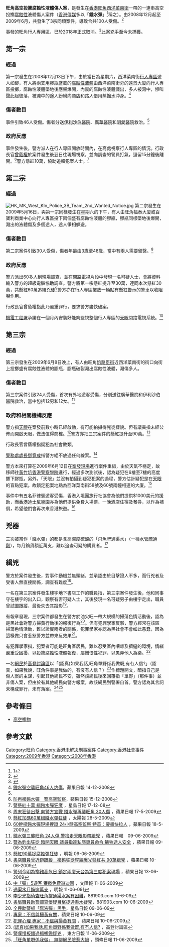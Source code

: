 {{Infobox terrorist attack
|title = 旺角高空投擲腐蝕性液體傷人案
|image =
|caption =
|location = {{HKG}}[[旺角|旺角]][[西洋菜南街|西洋菜南街]]一帶
|target = 街上行人
|date = 2008年12月13日<br>2009年5月16日<br>2009年6月8日
|time =
|timezone = UTC+8
|type = 高空擲物、以[[腐蝕性|腐蝕性]]液體傷人
|injuries = 3宗案合共100人
|perps = 未明
|motive = 未明
}}
'''旺角高空投擲腐蝕性液體傷人案'''，是發生在[[香港|香港]][[旺角|旺角]][[西洋菜南街|西洋菜南街]]一帶的一連串高空投擲[[腐蝕性|腐蝕性]]液體傷人案件（[[香港傳媒|香港傳媒]]多以「'''鏹水彈'''」<ref>[http://www.google.com.hk/search?q=%F3f%A4%F4%BCu]</ref>稱之）。由2008年12月起至2009年6月，共發生了3宗同類案件，導致合共100人受傷。<ref>{{Cite web |url=http://www.info.gov.hk/gia/general/200906/10/P200906100174.htm |title=立法會六題：政府高度重視高空擲物事件 |access-date=2009-06-10 |archive-date=2019-10-30 |archive-url=https://web.archive.org/web/20191030203655/https://www.info.gov.hk/gia/general/200906/10/P200906100174.htm |dead-url=no }}</ref>

事發的旺角行人專用區，已於2018年正式取消。<ref>{{cite news |title=行人區殺街在即 大媽湧天星 表演者批政府未正視癥結 促考慮發牌 |url=https://news.mingpao.com/pns/dailynews/web_tc/article/20180727/s00001/1532627946760 |accessdate=2018-07-27 |publisher=明報 |date=2018-07-27 |archive-date=2018-07-27 |archive-url=https://web.archive.org/web/20180727111641/https://news.mingpao.com/pns/dailynews/web_tc/article/20180727/s00001/1532627946760 |dead-url=no }}</ref>此案兇手至今未捕獲。

==第一宗==
===經過===
第一宗發生在2008年12月13日下午，由於當日為星期六，西洋菜南街[[行人專區|行人專區]]遊人如鯽，有人將兩支用膠瓶盛載的[[腐蝕性|腐蝕性]][[液體|液體]]由西洋菜南街旁的遠景大廈向行人專區投擲，腐蝕性液體墜地後應聲爆開，內裏的腐蝕性液體濺出，多人被濺中，慘叫聲此起彼落，被濺中的途人紛紛向商店和路人借用蒸餾水沖身。<ref name="first apple">[http://hk.apple.nextmedia.com/template/apple/art_main.php?iss_id=20081214&sec_id=4104&art_id=11966236 鏹水彈空襲旺角46人灼傷]，蘋果日報 14-12-2008</ref>

===傷者數目===
事件引致46人受傷。傷者分送[[伊利沙伯醫院|伊利沙伯醫院]]、[[廣華醫院|廣華醫院]]和[[明愛醫院|明愛醫院]]救治。<ref name="first apple"/>

===政府反應===
事件發生後，警方派人在行人專區開放時間內，在高處視察行人專區的情況。行政長官[[曾蔭權|曾蔭權]]於案件發生後翌日往現場視察，並向調查的警員打氣，逗留15分鐘後離開。<ref>[http://hk.apple.nextmedia.com/template/apple/art_main.php?iss_id=20081215&sec_id=4104&art_id=11969024 防再擲鏹水彈　警高空監察]，蘋果日報 15-12-2008</ref>警方[[懸紅|懸紅]]10萬，協助追輯犯案人士。<ref>[http://hk.news.yahoo.com/article/081216/3/9rvt.html 警懸紅十萬 緝鏹水彈狂魔] {{Wayback|url=http://hk.news.yahoo.com/article/081216/3/9rvt.html |date=20090106132028 }}，星島日報 17-12-08</ref>

==第二宗==
===經過===
[[File:HK_MK_West_Kln_Police_3B_Team_2nd_Wanted_Notice.jpg|thumb]]
第二宗發生在2009年5月16日，與第一宗同樣發生在星期六的下午，有人由旺角福泰大廈或百寶利商業中心向行人專區投下兩個盛有腐蝕性液體的膠瓶，膠瓶同樣墜地後爆開，濺出的液體傷及多個途人，途人爭相躲避。

===傷者數目===
第二宗案件引致30人受傷，傷者年齡由3歲至48歲，當中有兩人需要留醫。<ref>[http://hk.apple.nextmedia.com/template/apple/art_main.php?iss_id=20090517&sec_id=4104&art_id=12766518 周末狂徒出擊 向警方宣戰 鏹水彈再襲旺角 30人傷] {{Wayback|url=http://hk.apple.nextmedia.com/template/apple/art_main.php?iss_id=20090517&sec_id=4104&art_id=12766518 |date=20090924121823 }}，蘋果日報 17-5-2009</ref>

===政府反應===
警方派出60多人到現場調查，並在[[閉路電視|閉路電視]]片段中發現一名可疑人士，會將資料輸入警方的超級電腦協助調查。警方將第一宗懸紅提升至30萬，連同本次懸紅30萬，共懸紅60萬追緝兇徒<ref>[http://the-sun.on.cc/cnt/news/20090528/00407_027.html 懸紅加碼60萬緝鏹水彈狂徒] {{Wayback|url=http://the-sun.on.cc/cnt/news/20090528/00407_027.html |date=20160304220023 }}，太陽報 28-5-2009</ref>警方亦在行人專區擺放一輛貼有懸紅告示的警車以收阻嚇作用。

行政長官曾蔭權指此乃嚴重罪行，要求警方盡快破案。

[[機電工程署|機電工程署]]承諾在一個月內安裝好能夠監視整個行人專區的[[天眼|天眼]]閉路電視系統。<ref>[http://hk.apple.nextmedia.com/template/apple/art_main.php?iss_id=20090518&sec_id=4104&art_id=12769848 60幹探鏹水彈現場搜證 24小時高空監察 特首：要盡快拉人] {{Wayback|url=http://hk.apple.nextmedia.com/template/apple/art_main.php?iss_id=20090518&sec_id=4104&art_id=12769848 |date=20090622033755 }}，蘋果日報 18-5-2009</ref>

==第三宗==
===經過===
第三宗發生在2009年6月8日晚上，有人由旺角[[奶路臣街|奶路臣街]]近西洋菜南街的街口向街上投擲盛有腐蝕性液體的膠瓶，膠瓶破裂濺出腐蝕性液體，濺傷多人。

===傷者數目===
第三宗案件引致24人受傷，首次有外地遊客受傷，分別送往廣華醫院和伊利沙伯醫院救治，當中包括12男和12女。<ref>[http://hk.apple.nextmedia.com/template/apple/art_main.php?iss_id=20090609&sec_id=4104&subsec_id=11866&art_id=12856392 鏹水彈三襲旺角 24人傷 警撿走天眼影帶緝兇] {{Wayback|url=http://hk.apple.nextmedia.com/template/apple/art_main.php?iss_id=20090609&sec_id=4104&subsec_id=11866&art_id=12856392 |date=20090929093814 }}，蘋果日報　09-06-2009</ref>

===政府和相關機構反應===
警方指[[天眼|天眼]]在案發前數小時已經啟動，有可能拍攝得兇徒樣貌。但有議員指未經公佈而開啟天眼，做法值得商榷。<ref>[http://hk.apple.nextmedia.com/template/apple/art_main.php?iss_id=20090609&sec_id=4104&subsec_id=11866&art_id=12856410 警為釣出狂徒 暗開天眼 議員指違私隱專員命令 犧牲途人安全] {{Wayback|url=http://hk.apple.nextmedia.com/template/apple/art_main.php?iss_id=20090609&sec_id=4104&subsec_id=11866&art_id=12856410 |date=20090924140926 }}，蘋果日報 09-06-2009</ref>警方亦把三宗案件的懸紅提升至90萬。<ref>[http://hk.news.yahoo.com/article/090609/4/cly4.html 懸紅90萬捉腐蝕彈狂徒] {{Wayback|url=http://hk.news.yahoo.com/article/090609/4/cly4.html |date=20090612132755 }}，明報 09-06-2009</ref>

行政長官曾蔭權指疑犯為社會敗類。

[[警務處處長|警務處處長]][[鄧竟成|鄧竟成]]指警方絕不放過任何線索。<ref name="second apple">[http://hk.apple.nextmedia.com/template/apple/art_main.php?iss_id=20090610&sec_id=4104&art_id=12860507 書店職員曾近距跟蹤　擲鏹狂徒容貌曝光懸紅共 90萬緝兇] {{Wayback|url=http://hk.apple.nextmedia.com/template/apple/art_main.php?iss_id=20090610&sec_id=4104&art_id=12860507 |date=20091027124835 }}，蘋果日報 10-06-2009</ref>

警方本來打算在2009年6月12日在[[案發現場|案發現場]]進行案件重組，由於天氣不穩定，故移師往[[黃竹坑|黃竹坑]][[香港警察學院|香港警察學院]]進行，經過多次測試後，認為疑犯在6樓至7樓的高度擲下膠瓶，另外，「天眼」並沒有拍攝到疑犯犯案的過程，警方估計疑犯是在[[天眼|天眼]]的盲點犯案。故鎖定犯案地點為西洋菜南街58號及60號兩幢相連的大廈。<ref>[http://hk.apple.nextmedia.com/template/apple/art_main.php?iss_id=20090613&sec_id=4104&subsec_id=11867&art_id=12872974 警列今明為擲鏹高危日 鎖定兩廈天台為第三度犯案現場] {{Wayback|url=http://hk.apple.nextmedia.com/template/apple/art_main.php?iss_id=20090613&sec_id=4104&subsec_id=11867&art_id=12872974 |date=20090905000845 }}，蘋果日報 13-06-2009</ref>

事件中有五名菲律賓遊客受傷，香港入境團旅行社協會為他們提供$1000美元的援助，而[[香港迪士尼樂園|香港迪士尼樂園]]亦為他們提供免費入場票、一晚酒店住宿及餐券，以作為補償，希望他們會再次來香港旅遊。<ref>[http://paper.wenweipo.com/2009/06/11/HK0906110026.htm 中「彈」5遊客 獲邀免費遊迪園] {{Wayback|url=http://paper.wenweipo.com/2009/06/11/HK0906110026.htm |date=20190729091954 }}，文匯報 11-06-2009</ref>

==兇器==
三次被當作「鏹水彈」的都是含高濃度硫酸的「飛魚牌通渠水」（一種[[通渠水|水管疏通劑]]），每月銷貨額近萬支，難以追查可疑的購買者。<ref>[http://news.sina.com.hk/cgi-bin/nw/show.cgi/3/1/1/1163745/1.html 通渠水月銷逾萬支] {{Wayback|url=http://news.sina.com.hk/cgi-bin/nw/show.cgi/3/1/1/1163745/1.html |date=20090615091926 }}，明報 11-06-09]</ref>

==緝兇==
警方於案件發生後，對事件動機並無頭緒，並承認由於目擊證人不多，而行兇者及受害人無直接關係，調查有難度<ref>[http://www1.881903.com/apps/newsBoss/html/news/20090610/2009061013280343200.htm 李少光指偵查旺角掟通渠水案有困難]{{dead link|date=2018年3月 |bot=InternetArchiveBot |fix-attempted=yes }}，881903.com 10-6-09</ref>。

一名在第三宗案件發生樓宇地下書店工作的職員指，第三宗案件發生後，他和同事守在樓宇的出入口，觀察有否可疑人士，其後發現一名可疑男子由樓宇走出，職員曾試圖跟蹤，最後失去其蹤影<ref>[http://www1.881903.com/apps/newsBoss/html/news/20090610/2009061013010429300.htm 書局職員助警調查懷疑目擊掟通渠水疑兇]{{dead link|date=2018年3月 |bot=InternetArchiveBot |fix-attempted=yes }}，881903.com 10-06-2009</ref>。

有報章發現，三宗案件都發生在警方於油尖旺一帶大規模的掃蕩色情活動後，認為是[[黑社會|黑社會]]對警方掃黃行動後的報復行為<ref>[http://news.sina.com.hk/cgi-bin/nw/show.cgi/6/1/1/1161462/1.html 全民助警抓「腐液彈」黑手]{{Dead link|date=2019年11月 |bot=InternetArchiveBot |fix-attempted=yes }}，星島日報 09-06-09</ref>。但有犯罪學家反駁，警方經常在該區掃蕩色情活動，難以證實兩者的關係，犯罪學家亦認為黑社會不會如此愚蠢，因為這樣做只會惹怒警方並帶來反效果<ref>[http://hk.apple.nextmedia.com/template/apple/art_main.php?iss_id=20090610&sec_id=4104&art_id=12860533 專家：不信與掃黃有關]，蘋果日報 10-06-09</ref>。

有犯罪學家指，犯案者可能是旺角區居民，難以忍受區內嘈雜及擠逼的環境，情緒嚴重受困擾，以投擲腐蝕性液體報復，屬憎恨性犯罪，以愚弄他人為樂。<ref>[http://hk.apple.nextmedia.com/template/apple/art_main.php?iss_id=20090610&sec_id=4104&subsec_id=11866&art_id=12860533 犯罪心理 專家：不信與掃黃有關] {{Wayback|url=http://hk.apple.nextmedia.com/template/apple/art_main.php?iss_id=20090610&sec_id=4104&subsec_id=11866&art_id=12860533 |date=20090904220213 }}，蘋果日報 10-06-2009</ref>

一名[[網民|網民]]於[[高登討論區|高登討論區]]以「(認真)如果我話,旺角單野係我做既,有冇人信?」（認真，如果我說，旺角件事是我做的，有沒有人信？）<ref>[http://forum1.hkgolden.com/view.aspx?message=1735693 (認真)如果我話,旺角單野係我做既,有冇人信?] {{Wayback|url=http://forum1.hkgolden.com/view.aspx?message=1735693 |date=20090616091023 }}，高登討論區</ref>作標題開文，暗指自己是傷人案的主謀，引起其他網民不安，雖然該網民後來回覆指「單野」（那件事）並非傷人案，但由於有其他網民向警方報案，故該網民到警署自首。警方認為其言詞未構成罪行，未有落案。<ref>[http://news.sina.com.hk/cgi-bin/nw/show.cgi/4/1/1/1163960/1.html 警嘆慢板錯過抓擲鏹疑兇] {{Wayback|url=http://news.sina.com.hk/cgi-bin/nw/show.cgi/4/1/1/1163960/1.html |date=20090614042757 }}，東方日報 11-06-2009</ref><ref>[http://www.hkheadline.com/dailynews/content_hk/2009/06/11/80393.asp 「旺角單嘢係我做」 無聊網民險惹大禍] {{Wayback|url=http://www.hkheadline.com/dailynews/content_hk/2009/06/11/80393.asp |date=20090614170745 }}，頭條日報 11-06-2009</ref>

==參考條目==
*[[高空擲物|高空擲物]]

==參考文獻==
{{reflist|2}}

[[Category:旺角|Category:旺角]]
[[Category:香港未解决刑事案件|Category:香港未解决刑事案件]]
[[Category:香港社會事件|Category:香港社會事件]]
[[Category:2009年香港|Category:2009年香港]]
[[Category:2008年香港|Category:2008年香港]]